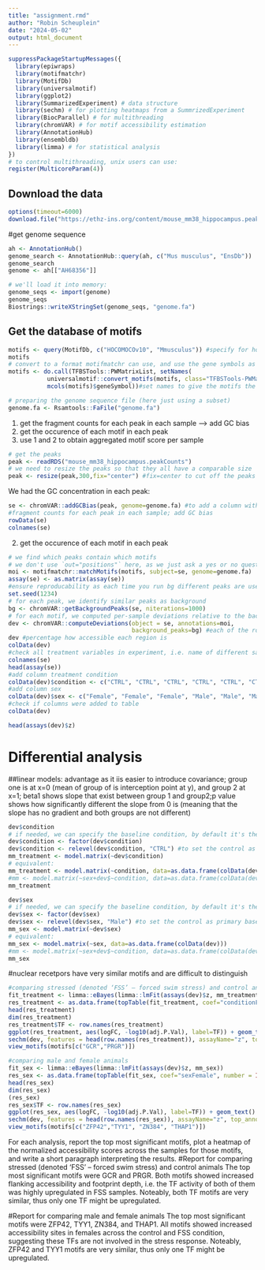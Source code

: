 ```yaml
---
title: "assignment.rmd"
author: "Robin Scheuplein"
date: "2024-05-02"
output: html_document
---
```


```r
suppressPackageStartupMessages({
  library(epiwraps)
  library(motifmatchr)
  library(MotifDb)
  library(universalmotif)
  library(ggplot2)
  library(SummarizedExperiment) # data structure
  library(sechm) # for plotting heatmaps from a SummrizedExperiment
  library(BiocParallel) # for multithreading
  library(chromVAR) # for motif accessibility estimation
  library(AnnotationHub)
  library(ensembldb)
  library(limma) # for statistical analysis
})
# to control multithreading, unix users can use:
register(MulticoreParam(4))
```

## Download the data

```r
options(timeout=6000)
download.file("https://ethz-ins.org/content/mouse_mm38_hippocampus.peakCounts.SE.rds", "mouse_mm38_hippocampus.peakCounts", mode="wb")
```

#get genome sequence
```r
ah <- AnnotationHub()
genome_search <- AnnotationHub::query(ah, c("Mus musculus", "EnsDb"))
genome_search
genome <- ah[["AH68356"]]

# we'll load it into memory:
genome_seqs <- import(genome)
genome_seqs
Biostrings::writeXStringSet(genome_seqs, "genome.fa")
```

## Get the database of motifs

```r
motifs <- query(MotifDb, c("HOCOMOCOv10", "Mmusculus")) #specify for hocomoco to have a single set of motifs
motifs
# convert to a format motifmatchr can use, and use the gene symbols as names
motifs <- do.call(TFBSTools::PWMatrixList, setNames(
           universalmotif::convert_motifs(motifs, class="TFBSTools-PWMatrix"),
           mcols(motifs)$geneSymbol))#set names to give the motifs the names of the gene symbol
```

```r
# preparing the genome sequence file (here just using a subset)
genome.fa <- Rsamtools::FaFile("genome.fa")
```

1. get the fragment counts for each peak in each sample
  --> add GC bias
2. get the occurence of each motif in each peak 
3. use 1 and 2 to obtain aggregated motif score per sample

```r
# get the peaks
peak <- readRDS("mouse_mm38_hippocampus.peakCounts")
# we need to resize the peaks so that they all have a comparable size
peak <- resize(peak,300,fix="center") #fix=center to cut off the peaks at both edges
```

We had the GC concentration in each peak:

```r
se <- chromVAR::addGCBias(peak, genome=genome.fa) #to add a column with the GC content in each peak, which will be used as background noise 
#fragment counts for each peak in each sample; add GC bias
rowData(se) 
colnames(se)
```

2. get the occurence of each motif in each peak 

```r
# we find which peaks contain which motifs
# we don't use `out="positions"` here, as we just ask a yes or no question; does the peak contain the motif, yes or no?
moi <- motifmatchr::matchMotifs(motifs, subject=se, genome=genome.fa)
assay(se) <- as.matrix(assay(se))
#ensure reproducability as each time you run bg different peaks are used to calculate background noise
set.seed(1234)
# for each peak, we identify similar peaks as background
bg <- chromVAR::getBackgroundPeaks(se, niterations=1000)
# for each motif, we computed per-sample deviations relative to the background
dev <- chromVAR::computeDeviations(object = se, annotations=moi,
                                   background_peaks=bg) #each of the rows is a motif -> relative score for acessability
dev #percentage how accessible each region is
colData(dev)
#check all treatment variables in experiment, i.e. name of different samples
colnames(se)
head(assay(se))
#add column treatment condition
colData(dev)$condition <- c("CTRL", "CTRL", "CTRL", "CTRL", "CTRL", "CTRL", "FSS", "FSS", "FSS", "FSS", "FSS", "FSS")
#add column sex
colData(dev)$sex <- c("Female", "Female", "Female", "Male", "Male", "Male")
#check if columns were added to table
colData(dev) 
```

```r
head(assays(dev)$z)
```

# Differential analysis
##linear models: advantage as it iis easier to introduce covariance; group one is at x=0 (mean of group of is interception point at y), and group 2 at x=1; beta1 shows slope that exist between group 1 and group2;p value shows how significantly different the slope from 0 is (meaning that the slope has no gradient and both groups are not different)
```r
dev$condition
# if needed, we can specify the baseline condition, by default it's the first in alphabetical order
dev$condition <- factor(dev$condition)
dev$condition <- relevel(dev$condition, "CTRL") #to set the control as primary base level
mm_treatment <- model.matrix(~dev$condition)
# equivalent:
mm_treatment <- model.matrix(~condition, data=as.data.frame(colData(dev)))
#mm <- model.matrix(~sex+dev$~condition, data=as.data.frame(colData(dev)))
mm_treatment

dev$sex
# if needed, we can specify the baseline condition, by default it's the first in alphabetical order
dev$sex <- factor(dev$sex)
dev$sex <- relevel(dev$sex, "Male") #to set the control as primary base level
mm_sex <- model.matrix(~dev$sex)
# equivalent:
mm_sex <- model.matrix(~sex, data=as.data.frame(colData(dev)))
#mm <- model.matrix(~sex+dev$~condition, data=as.data.frame(colData(dev)))
mm_sex
```

#nuclear recetpors have very similar motifs and are difficult to distinguish

```r
#comparing stressed (denoted ‘FSS’ – forced swim stress) and control animals
fit_treatment <- limma::eBayes(limma::lmFit(assays(dev)$z, mm_treatment))
res_treatment <- as.data.frame(topTable(fit_treatment, coef="conditionFSS", number = Inf)) #is dropping beta 1 leading to a worse fit of the data #specifiy coef= based on your question e.g. "groupstressed", or "sexmale" "name coefficient according to name set preiously
head(res_treatment)
dim(res_treatment)
res_treatment$TF <- row.names(res_treatment)
ggplot(res_treatment, aes(logFC, -log10(adj.P.Val), label=TF)) + geom_text() 
sechm(dev, features = head(row.names(res_treatment)), assayName="z", top_annotation = c("condition", "depth"))
view_motifs(motifs[c("GCR","PRGR")])
```

```r
#comparing male and female animals
fit_sex <- limma::eBayes(limma::lmFit(assays(dev)$z, mm_sex))
res_sex <- as.data.frame(topTable(fit_sex, coef="sexFemale", number = Inf)) #is dropping beta 1 leading to a worse fit of the data #specifiy coef= based on your question e.g. "groupstressed", or "sexmale" "name coefficient according to name set preiously
head(res_sex)
dim(res_sex)
(res_sex)
res_sex$TF <- row.names(res_sex)
ggplot(res_sex, aes(logFC, -log10(adj.P.Val), label=TF)) + geom_text() 
sechm(dev, features = head(row.names(res_sex)), assayName="z", top_annotation = c("condition", "depth", "sex"))
view_motifs(motifs[c("ZFP42","TYY1", "ZN384", "THAP1")])
```


For each analysis, report the top most significant motifs, plot a heatmap of the normalized accessibility scores across the samples for those motifs, and write a short paragraph interpreting the results.
#Report for comparing stressed (denoted ‘FSS’ – forced swim stress) and control animals
The top most significant motifs were GCR and PRGR. Both motifs showed increased flanking accessibility and footprint depth, i.e. the TF activity of both of them was highly upregulated in FSS samples. Noteably, both TF motifs are very similar, thus only one TF might be upregulated.

#Report for comparing male and female animals
The top most significant motifs were ZFP42, TYY1, ZN384, and THAP1. All motifs showed increased accessibility sites in females across the control and FSS condition, suggesting these TFs are not involved in the stress response. Noteably, ZFP42 and TYY1 motifs are very similar, thus only one TF might be upregulated.

